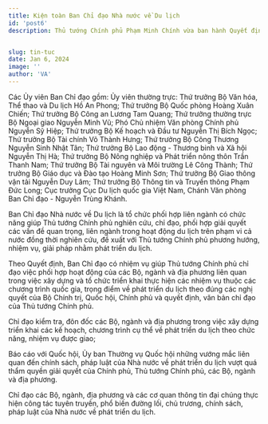 ---
title: Kiện toàn Ban Chỉ đạo Nhà nước về Du lịch
id: 'post6'
description: Thủ tướng Chính phủ Phạm Minh Chính vừa ban hành Quyết định số 335/QĐ-TTg  ngày 24/4 về kiện toàn Ban Chỉ đạo Nhà nước về Du lịch do Phó Thủ tướng Chính phủ Trần Hồng Hà làm Trưởng Ban Chỉ đạo. Bộ trưởng Bộ Văn hóa, Thể thao và Du lịch Nguyễn Văn Hùng làm Phó Trưởng Ban Chỉ đạo.


slug: tin-tuc
date: Jan 6, 2024
image: ''
author: 'VA'
---

Các Ủy viên Ban Chỉ đạo gồm: Ủy viên thường trực: Thứ trưởng Bộ Văn hóa, Thể thao và Du lịch Hồ An Phong; Thứ trưởng Bộ Quốc phòng Hoàng Xuân Chiến; Thứ trưởng Bộ Công an Lương Tam Quang; Thứ trưởng thường trực Bộ Ngoại giao Nguyễn Minh Vũ; Phó Chủ nhiệm Văn phòng Chính phủ Nguyễn Sỹ Hiệp; Thứ trưởng Bộ Kế hoạch và Đầu tư Nguyễn Thị Bích Ngọc; Thứ trưởng Bộ Tài chính Võ Thành Hưng; Thứ trưởng Bộ Công Thương Nguyễn Sinh Nhật Tân; Thứ trưởng Bộ Lao động - Thương binh và Xã hội Nguyễn Thị Hà; Thứ trưởng Bộ Nông nghiệp và Phát triển nông thôn Trần Thanh Nam; Thứ trưởng Bộ Tài nguyên và Môi trường Lê Công Thành; Thứ trưởng Bộ Giáo dục và Đào tạo Hoàng Minh Sơn; Thứ trưởng Bộ Giao thông vận tải Nguyễn Duy Lâm; Thứ trưởng Bộ Thông tin và Truyền thông Phạm Đức Long; Cục trưởng Cục Du lịch quốc gia Việt Nam, Chánh Văn phòng Ban Chỉ đạo - Nguyễn Trùng Khánh.

Ban Chỉ đạo Nhà nước về Du lịch là tổ chức phối hợp liên ngành có chức năng giúp Thủ tướng Chính phủ nghiên cứu, chỉ đạo, phối hợp giải quyết các vấn đề quan trọng, liên ngành trong hoạt động du lịch trên phạm vi cả nước đồng thời nghiên cứu, đề xuất với Thủ tướng Chính phủ phương hướng, nhiệm vụ, giải pháp nhằm phát triển du lịch.

Theo Quyết định, Ban Chỉ đạo có nhiệm vụ giúp Thủ tướng Chính phủ chỉ đạo việc phối hợp hoạt động của các Bộ, ngành và địa phương liên quan trong việc xây dựng và tổ chức triển khai thực hiện các nhiệm vụ thuộc các chương trình quốc gia, trọng điểm về phát triển du lịch theo đúng các nghị quyết của Bộ Chính trị, Quốc hội, Chính phủ và quyết định, văn bản chỉ đạo của Thủ tướng Chính phủ.

Chỉ đạo kiểm tra, đôn đốc các Bộ, ngành và địa phương trong việc xây dựng triển khai các kế hoạch, chương trình cụ thể về phát triển du lịch theo chức năng, nhiệm vụ được giao;

Báo cáo với Quốc hội, Ủy ban Thường vụ Quốc hội những vướng mắc liên quan đến chính sách, pháp luật của Nhà nước về phát triển du lịch vượt quá thẩm quyền giải quyết của Chính phủ, Thủ tướng Chính phủ, các Bộ, ngành và địa phương.

Chỉ đạo các Bộ, ngành, địa phương và các cơ quan thông tin đại chúng thực hiện công tác tuyên truyền, phổ biến đường lối, chủ trương, chính sách, pháp luật của Nhà nước về phát triển du lịch.

